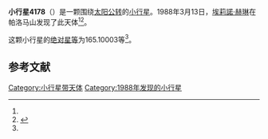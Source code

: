 {{Infobox planet
| bgcolour = #FFFFC0
| name = 4178 Mimeev
| symbol = 
| image = 
| caption = 
| discovery = yes
| discovery_ref = 
| discoverer = [[埃莉諾·赫琳|埃莉諾·赫琳]]
| discovery_site = [[帕洛马山|帕洛马山]] 
| discovered = 1988年3月13日
| designations = yes
| mp_name = 
| named_after = 
| alt_names = 1988 EO1/ 1957 WB / 1977 KY1 / 1979 UO3
| mp_category = [[主带小行星|主带小行星]]
| orbit_ref = <ref name="a">[http://ssd.jpl.nasa.gov/sbdb.cgi?sstr=4178 4178 Mimeev] {{Wayback|url=http://ssd.jpl.nasa.gov/sbdb.cgi?sstr=4178 |date=20201124004218 }}，小行星數據庫瀏覽器（JPL Small-Body Database Browser）－[[美国国家航空航天局|美国国家航空航天局]]喷气推进实验室</ref>
| epoch = 2456400.5 (2013年4月18日更新)
| aphelion = {{convert|3.7393453|AU|km|3|abbr=on|lk=out}}
| perihelion = {{convert|2.6254111|AU|km|3|abbr=on}}
| semimajor = {{convert|3.1823782|AU|km|3|abbr=on}}
| eccentricity = 0.175016
| period = 2073.605388 [[日|日]]<br />5.68[[儒略年|儒略年]]
| avg_speed = 
| inclination = 1.03759
| asc_node = 33.97947
| mean_anomaly = 
| arg_peri = 165.10003
| satellites = 
| physical_characteristics = yes
| dimensions = 
| mass = 
| density = 
| surface_grav = 
| escape_velocity = 
| sidereal_day = 
| axial_tilt = 
| pole_ecliptic_lat = 
| pole_ecliptic_lon = 
| albedo = 
| temperatures= 
| temp_name1 = 
| mean_temp_1 = 
| max_temp_1 = 
| temp_name2 = 
| max_temp_2 = 
| spectral_type = 
| abs_magnitude = 165.10003
}}

'''小行星4178'''（{{lang-en|4178 Mimeev}}）是一颗围绕[[太阳|太阳]][[公转|公转]]的[[小行星|小行星]]。1988年3月13日，[[埃莉諾·赫琳|埃莉諾·赫琳]]在帕洛马山发现了此天体<ref name="a" /><ref>{{cite news|title=小行星列表|url=http://cfa-www.harvard.edu/iau/lists/NumberedMPs.txt|accessdate=2013-07-08|newspaper=哈佛大学|archive-date=2008-05-17|archive-url=https://web.archive.org/web/20080517010638/http://cfa-www.harvard.edu/iau/lists/NumberedMPs.txt|dead-url=no}}</ref>。

这颗小行星的[[绝对星等|绝对星等]]为165.10003等<ref name="a" />。

==参考文献==
{{reflist}}
{{Minor Planet Number|[[小行星4177|小行星4177]]|[[小行星4179|小行星4179]]}}

{{小天体}}

[[Category:小行星带天体|Category:小行星带天体]]
[[Category:1988年发现的小行星|Category:1988年发现的小行星]]

{{asteroid-stub}}